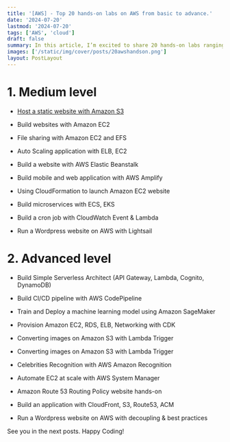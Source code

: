 ```yaml
---
title: '[AWS] - Top 20 hands-on labs on AWS from basic to advance.'
date: '2024-07-20'
lastmod: '2024-07-20'
tags: ['AWS', 'cloud']
draft: false
summary: In this article, I’m excited to share 20 hands-on labs ranging from intermediate to advanced levels for practicing with Amazon AWS. Stay tuned to my blog for upcoming tutorials on how to complete each of these labs!
images: ['/static/img/cover/posts/20awshandson.png']
layout: PostLayout
---
```


<TOCInline toc={props.toc} asDisclosure toHeading={3} />

# 1. Medium level

- [Host a static website with Amazon S3](/blog/host-static-angular-site-on-amazon-s3)

- Build websites with Amazon EC2

- File sharing with Amazon EC2 and EFS

- Auto Scaling application with ELB, EC2

- Build a website with AWS Elastic Beanstalk

- Build mobile and web application with AWS Amplify

- Using CloudFormation to launch Amazon EC2 website

- Build microservices with ECS, EKS

- Build a cron job with CloudWatch Event & Lambda

- Run a Wordpress website on AWS with Lightsail

# 2. Advanced level

- Build Simple Serverless Architect (API Gateway, Lambda, Cognito, DynamoDB)

- Build CI/CD pipeline with AWS CodePipeline

- Train and Deploy a machine learning model using Amazon SageMaker

- Provision Amazon EC2, RDS, ELB, Networking with CDK

- Converting images on Amazon S3 with Lambda Trigger

- Converting images on Amazon S3 with Lambda Trigger

- Celebrities Recognition with AWS Amazon Recognition

- Automate EC2 at scale with AWS System Manager

- Amazon Route 53 Routing Policy website hands-on

- Build an application with CloudFront, S3, Route53, ACM

- Run a Wordpress website on AWS with decoupling & best practices

See you in the next posts. Happy Coding!
